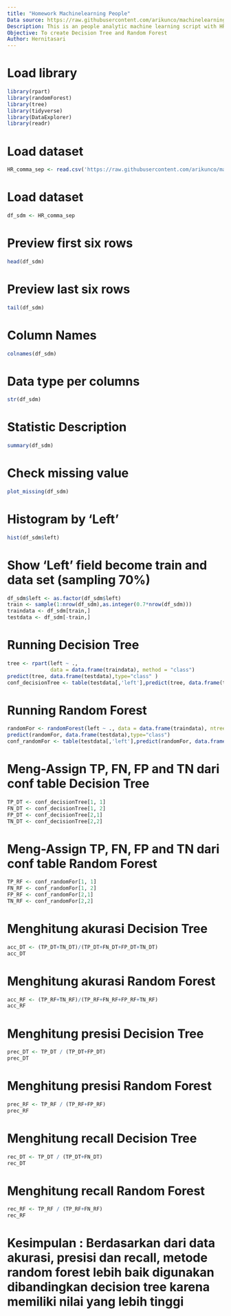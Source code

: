 ---
title: "Homework Machinelearning People"
Data source: https://raw.githubusercontent.com/arikunco/machinelearning/master/dataset/HR_comma_sep.csv
Description: This is an people analytic machine learning script with HR dataset
Objective: To create Decision Tree and Random Forest
Author: Hernitasari
---

# Load library
```{r}
library(rpart)
library(randomForest)
library(tree)
library(tidyverse)
library(DataExplorer)
library(readr)
```

# Load dataset 
```{r}
HR_comma_sep <- read.csv('https://raw.githubusercontent.com/arikunco/machinelearning/master/dataset/HR_comma_sep.csv')
```

# Load dataset 
```{r}
df_sdm <- HR_comma_sep
```

# Preview first six rows
```{r}
head(df_sdm)
```

# Preview last six rows 
```{r}
tail(df_sdm)
```

# Column Names 
```{r}
colnames(df_sdm)
```

# Data type per columns 
```{r}
str(df_sdm)
```

# Statistic Description
```{r}
summary(df_sdm)
```

# Check missing value 
```{r}
plot_missing(df_sdm)
```

# Histogram by 'Left'
```{r}
hist(df_sdm$left)
```

# Show 'Left' field become train and data set (sampling 70%)
```{r}
df_sdm$left <- as.factor(df_sdm$left)
train <- sample(1:nrow(df_sdm),as.integer(0.7*nrow(df_sdm)))
traindata <- df_sdm[train,]
testdata <- df_sdm[-train,]
```

# Running Decision Tree
```{r}
tree <- rpart(left ~ ., 
              data = data.frame(traindata), method = "class")
predict(tree, data.frame(testdata),type="class" )
conf_decisionTree <- table(testdata[,'left'],predict(tree, data.frame(testdata),type="class"))
```

# Running Random Forest
```{r}
randomFor <- randomForest(left ~ ., data = data.frame(traindata), ntree=100, importance = TRUE)
predict(randomFor, data.frame(testdata),type="class")
conf_randomFor <- table(testdata[,'left'],predict(randomFor, data.frame(testdata), type="class"))
```

# Meng-Assign TP, FN, FP and TN dari conf table Decision Tree
```{r}
TP_DT <- conf_decisionTree[1, 1] 
FN_DT <- conf_decisionTree[1, 2] 
FP_DT <- conf_decisionTree[2,1] 
TN_DT <- conf_decisionTree[2,2]
```

# Meng-Assign TP, FN, FP and TN dari conf table Random Forest
```{r}
TP_RF <- conf_randomFor[1, 1] 
FN_RF <- conf_randomFor[1, 2] 
FP_RF <- conf_randomFor[2,1] 
TN_RF <- conf_randomFor[2,2] 
```

# Menghitung akurasi Decision Tree
```{r}
acc_DT <- (TP_DT+TN_DT)/(TP_DT+FN_DT+FP_DT+TN_DT)
acc_DT
```

# Menghitung akurasi Random Forest
```{r}
acc_RF <- (TP_RF+TN_RF)/(TP_RF+FN_RF+FP_RF+TN_RF)
acc_RF
```

# Menghitung presisi Decision Tree
```{r}
prec_DT <- TP_DT / (TP_DT+FP_DT)
prec_DT
```

# Menghitung presisi Random Forest
```{r}
prec_RF <- TP_RF / (TP_RF+FP_RF)
prec_RF
```

# Menghitung recall Decision Tree
```{r}
rec_DT <- TP_DT / (TP_DT+FN_DT)
rec_DT
```

# Menghitung recall Random Forest
```{r}
rec_RF <- TP_RF / (TP_RF+FN_RF)
rec_RF
```

# Kesimpulan : Berdasarkan dari data akurasi, presisi dan recall, metode random forest lebih baik digunakan dibandingkan decision tree karena memiliki nilai yang lebih tinggi

        
